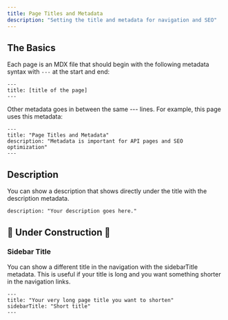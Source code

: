 ```yaml
---
title: Page Titles and Metadata
description: "Setting the title and metadata for navigation and SEO"
---
```


## The Basics

Each page is an MDX file that should begin with the following metadata syntax with `---` at the start and end:

```plaintext /title/1
---
title: [title of the page]
---
```

Other metadata goes in between the same --- lines. For example, this page uses this metadata:

```plaintext /title/1 /description/1
---
title: "Page Titles and Metadata"
description: "Metadata is important for API pages and SEO optimization"
---
```

## Description

You can show a description that shows directly under the title with the description metadata.

```plaintext /description/1
description: "Your description goes here."
```

## :construction: Under Construction :construction:

### Sidebar Title

You can show a different title in the navigation with the sidebarTitle metadata. This is useful if your title is long and you want something shorter in the navigation links.

```plaintext /title/1 /sidebarTitle/1
---
title: "Your very long page title you want to shorten"
sidebarTitle: "Short title"
---
```
